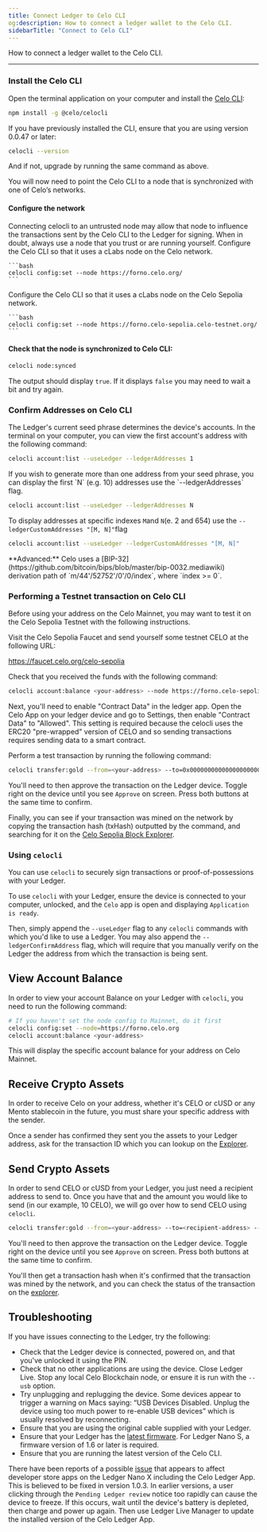 ```yaml
---
title: Connect Ledger to Celo CLI
og:description: How to connect a ledger wallet to the Celo CLI.
sidebarTitle: "Connect to Celo CLI"
---
```


How to connect a ledger wallet to the Celo CLI.

---

### Install the Celo CLI

Open the terminal application on your computer and install the [Celo CLI](/cli/):

```bash
npm install -g @celo/celocli
```

If you have previously installed the CLI, ensure that you are using version 0.0.47 or later:

```bash
celocli --version
```

And if not, upgrade by running the same command as above.

You will now need to point the Celo CLI to a node that is synchronized with one of Celo’s networks.

#### Configure the network

<Danger>
Connecting celocli to an untrusted node may allow that node to influence the transactions sent by the Celo CLI to the Ledger for signing. When in doubt, always use a node that you trust or are running yourself.
</Danger>

<Tabs>
  <Tab title="Celo Mainnet">
    Configure the Celo CLI so that it uses a cLabs node on the Celo network.

    ```bash
    celocli config:set --node https://forno.celo.org/
    ```
  </Tab>
  <Tab title="Celo Sepolia Testnet" >
    Configure the Celo CLI so that it uses a cLabs node on the Celo Sepolia network.

    ```bash
    celocli config:set --node https://forno.celo-sepolia.celo-testnet.org/
    ```
  </Tab>
</Tabs>

#### Check that the node is synchronized to Celo CLI:

```bash
celocli node:synced
```

The output should display `true`. If it displays `false` you may need to wait a bit and try again.

### Confirm Addresses on Celo CLI

The Ledger's current seed phrase determines the device's accounts. In the terminal on your computer, you can view the first account's address with the following command:

```bash
celocli account:list --useLedger --ledgerAddresses 1
```

<Note>
If you wish to generate more than one address from your seed phrase, you can display the first `N` (e.g. 10) addresses use the `--ledgerAddresses` flag.

```bash
celocli account:list --useLedger --ledgerAddresses N
```

To display addresses at specific indexes `M`and `N`(e. 2 and 654) use the `--ledgerCustomAddresses "[M, N]"`flag

```bash
celocli account:list --useLedger --ledgerCustomAddresses "[M, N]"
```
</Note>

<Note>
**Advanced:** Celo uses a [BIP-32](https://github.com/bitcoin/bips/blob/master/bip-0032.mediawiki) derivation path of `m/44'/52752'/0'/0/index`, where `index >= 0`.
</Note>

### Performing a Testnet transaction on Celo CLI

Before using your address on the Celo Mainnet, you may want to test it on the Celo Sepolia Testnet
with the following instructions.

Visit the Celo Sepolia Faucet and send yourself some testnet CELO at the following URL:

https://faucet.celo.org/celo-sepolia

Check that you received the funds with the following command:

```bash
celocli account:balance <your-address> --node https://forno.celo-sepolia.celo-testnet.org
```

Next, you'll need to enable "Contract Data" in the ledger app. Open the Celo App on your ledger device and go to Settings, then enable "Contract Data" to "Allowed". This setting is required because the celocli uses the ERC20 "pre-wrapped" version of CELO and so sending transactions requires sending data to a smart contract.

Perform a test transaction by running the following command:

```bash
celocli transfer:gold --from=<your-address> --to=0x0000000000000000000000000000000000000001 --value=10000 --useLedger --node https://forno.celo-sepolia.celo-testnet.org
```

You'll need to then approve the transaction on the Ledger device. Toggle right on the device until you see `Approve` on screen. Press both buttons at the same time to confirm.

Finally, you can see if your transaction was mined on the network by copying the transaction hash (txHash) outputted by the command, and searching for it on the [Celo Sepolia Block Explorer](  https://celo-sepolia.blockscout.com).

### Using `celocli`

You can use `celocli` to securely sign transactions or proof-of-possessions with your Ledger.

To use `celocli` with your Ledger, ensure the device is connected to your computer, unlocked, and the `Celo` app is open and displaying `Application is ready`.

Then, simply append the `--useLedger` flag to any `celocli` commands with which you'd like to use a Ledger. You may also append the `--ledgerConfirmAddress` flag, which will require that you manually verify on the Ledger the address from which the transaction is being sent.

## View Account Balance

In order to view your account Balance on your Ledger with `celocli`, you need to run the following command:

```sh
# If you haven't set the node config to Mainnet, do it first
celocli config:set --node=https://forno.celo.org
celocli account:balance <your-address>
```

This will display the specific account balance for your address on Celo Mainnet.

## Receive Crypto Assets

In order to receive Celo on your address, whether it's CELO or cUSD or any Mento stablecoin in the future, you must share your specific address with the sender.

Once a sender has confirmed they sent you the assets to your Ledger address, ask for the transaction ID which you can lookup on the [Explorer](https://celo.blockscout.com/).

## Send Crypto Assets

In order to send CELO or cUSD from your Ledger, you just need a recipient address to send to. Once you have that and the amount you would like to send (in our example, 10 CELO), we will go over how to send CELO using `celocli`.

```sh
celocli transfer:gold --from=<your-address> --to=<recipient-address> --value=10 --useLedger
```

You'll need to then approve the transaction on the Ledger device. Toggle right on the device until you see `Approve` on screen. Press both buttons at the same time to confirm.

You'll then get a transaction hash when it's confirmed that the transaction was mined by the network, and you can check the status of the transaction on the [explorer](https://explorer.celo.org).

## Troubleshooting

If you have issues connecting to the Ledger, try the following:

- Check that the Ledger device is connected, powered on, and that you've unlocked it using the PIN.
- Check that no other applications are using the device. Close Ledger Live. Stop any local Celo Blockchain node, or ensure it is run with the `--usb` option.
- Try unplugging and replugging the device. Some devices appear to trigger a warning on Macs saying: “USB Devices Disabled. Unplug the device using too much power to re-enable USB devices” which is usually resolved by reconnecting.
- Ensure that you are using the original cable supplied with your Ledger.
- Ensure that your Ledger has the [latest firmware](https://support.ledger.com/hc/en-us/articles/360002731113-Update-device-firmware). For Ledger Nano S, a firmware version of 1.6 or later is required.
- Ensure that you are running the latest version of the Celo CLI.

There have been reports of a possible [issue](https://github.com/celo-org/celo-ledger-spender-app-archived) that appears to affect developer store apps on the Ledger Nano X including the Celo Ledger App. This is believed to be fixed in version 1.0.3. In earlier versions, a user clicking through the `Pending Ledger review` notice too rapidly can cause the device to freeze. If this occurs, wait until the device's battery is depleted, then charge and power up again. Then use Ledger Live Manager to update the installed version of the Celo Ledger App.
